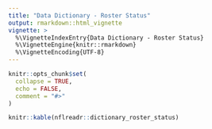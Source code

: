 ```yaml
---
title: "Data Dictionary - Roster Status"
output: rmarkdown::html_vignette
vignette: >
  %\VignetteIndexEntry{Data Dictionary - Roster Status}
  %\VignetteEngine{knitr::rmarkdown}
  %\VignetteEncoding{UTF-8}
---
```


```r
knitr::opts_chunk$set(
  collapse = TRUE,
  echo = FALSE,
  comment = "#>"
)
```

```r
knitr::kable(nflreadr::dictionary_roster_status)
```
